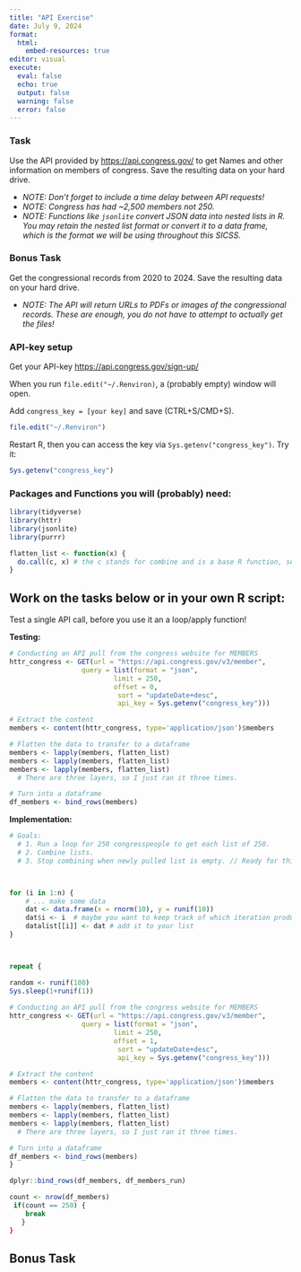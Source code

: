 ```yaml
---
title: "API Exercise"
date: July 9, 2024
format: 
  html:
    embed-resources: true
editor: visual
execute: 
  eval: false
  echo: true
  output: false
  warning: false
  error: false
---
```


### Task

Use the API provided by <https://api.congress.gov/> to get Names and other information on members of congress. Save the resulting data on your hard drive.

-   *NOTE: Don't forget to include a time delay between API requests!*
-   *NOTE: Congress has had \~2,500 members not 250.*
-   *NOTE: Functions like `jsonlite` convert JSON data into nested lists in R. You may retain the nested list format or convert it to a data frame, which is the format we will be using throughout this SICSS.*

### Bonus Task

Get the congressional records from 2020 to 2024. Save the resulting data on your hard drive.

-   *NOTE: The API will return URLs to PDFs or images of the congressional records. These are enough, you do not have to attempt to actually get the files!*

### API-key setup

Get your API-key <https://api.congress.gov/sign-up/>

When you run `file.edit("~/.Renviron)`, a (probably empty) window will open.

Add `congress_key = [your key]` and save (CTRL+S/CMD+S).

```r
file.edit("~/.Renviron")
```

Restart R, then you can access the key via `Sys.getenv("congress_key")`. Try it:

```r
Sys.getenv("congress_key")
```

### Packages and Functions you will (probably) need:

```r
library(tidyverse)
library(httr)
library(jsonlite)
library(purrr)

flatten_list <- function(x) {
  do.call(c, x) # the c stands for combine and is a base R function, see ?c
}
```

## Work on the tasks below or in your own R script:

Test a single API call, before you use it an a loop/apply function!

**Testing:**

```r

# Conducting an API pull from the congress website for MEMBERS
httr_congress <- GET(url = "https://api.congress.gov/v3/member",
                  query = list(format = "json",
                          limit = 250,
                          offset = 0,
                           sort = "updateDate+desc",
                           api_key = Sys.getenv("congress_key")))

# Extract the content
members <- content(httr_congress, type='application/json')$members

# Flatten the data to transfer to a dataframe 
members <- lapply(members, flatten_list) 
members <- lapply(members, flatten_list)
members <- lapply(members, flatten_list)
  # There are three layers, so I just ran it three times. 

# Turn into a dataframe
df_members <- bind_rows(members)
```

**Implementation:**

```r

# Goals: 
  # 1. Run a loop for 250 congresspeople to get each list of 250.  
  # 2. Combine lists. 
  # 3. Stop combining when newly pulled list is empty. // Ready for this! 



for (i in 1:n) {
    # ... make some data
    dat <- data.frame(x = rnorm(10), y = runif(10))
    dat$i <- i  # maybe you want to keep track of which iteration produced it?
    datalist[[i]] <- dat # add it to your list
}



repeat {  

random <- runif(100)
Sys.sleep(1+runif(1))
  
# Conducting an API pull from the congress website for MEMBERS
httr_congress <- GET(url = "https://api.congress.gov/v3/member",
                  query = list(format = "json",
                          limit = 250,
                          offset = 1,
                           sort = "updateDate+desc",
                           api_key = Sys.getenv("congress_key")))

# Extract the content
members <- content(httr_congress, type='application/json')$members

# Flatten the data to transfer to a dataframe 
members <- lapply(members, flatten_list) 
members <- lapply(members, flatten_list)
members <- lapply(members, flatten_list)
  # There are three layers, so I just ran it three times. 

# Turn into a dataframe
df_members <- bind_rows(members)
}

dplyr::bind_rows(df_members, df_members_run)

count <- nrow(df_members)
 if(count == 250) {  
    break  
   }  
}  


```

## Bonus Task

```r

```
